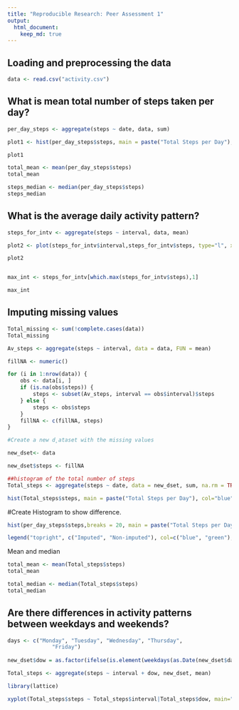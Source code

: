 ```yaml
---
title: "Reproducible Research: Peer Assessment 1"
output: 
  html_document:
    keep_md: true
---
```



## Loading and preprocessing the data

```r

data <- read.csv("activity.csv")  

```
## What is mean total number of steps taken per day?

```r

per_day_steps <- aggregate(steps ~ date, data, sum)

plot1 <- hist(per_day_steps$steps, main = paste("Total Steps per Day"), col="green",xlab="Number of Steps")

plot1

total_mean <- mean(per_day_steps$steps)
total_mean

steps_median <- median(per_day_steps$steps)
steps_median

```

## What is the average daily activity pattern?

```r
steps_for_intv <- aggregate(steps ~ interval, data, mean)

plot2 <- plot(steps_for_intv$interval,steps_for_intv$steps, type="l", xlab="Interval", ylab="Number of Steps",main="Average No. of Steps per Day (by Interval)")

plot2


max_int <- steps_for_intv[which.max(steps_for_intv$steps),1]

max_int

```

## Imputing missing values

```r
Total_missing <- sum(!complete.cases(data))
Total_missing

Av_steps <- aggregate(steps ~ interval, data = data, FUN = mean)

fillNA <- numeric()

for (i in 1:nrow(data)) {
    obs <- data[i, ]
    if (is.na(obs$steps)) {
        steps <- subset(Av_steps, interval == obs$interval)$steps
    } else {
        steps <- obs$steps
    }
    fillNA <- c(fillNA, steps)
}

#Create a new d̥ataset with the missing values

new_dset<- data

new_dset$steps <- fillNA

##histogram of the total number of steps
Total_steps <- aggregate(steps ~ date, data = new_dset, sum, na.rm = TRUE)

hist(Total_steps$steps, main = paste("Total Steps per Day"), col="blue", xlab="No. of Steps")
```

#Create Histogram to show difference. 

```r
hist(per_day_steps$steps,breaks = 20, main = paste("Total Steps per Day"), col="green", xlab="No. of Steps")

legend("topright", c("Imputed", "Non-imputed"), col=c("blue", "green"), lwd=10)

```

Mean and median

```r

total_mean <- mean(Total_steps$steps)
total_mean

total_median <- median(Total_steps$steps)
total_median

```

## Are there differences in activity patterns between weekdays and weekends?

```r
days <- c("Monday", "Tuesday", "Wednesday", "Thursday", 
              "Friday")
              
new_dset$dow = as.factor(ifelse(is.element(weekdays(as.Date(new_dset$date)),days), "Weekday", "Weekend"))

Total_steps <- aggregate(steps ~ interval + dow, new_dset, mean)

library(lattice)

xyplot(Total_steps$steps ~ Total_steps$interval|Total_steps$dow, main="Av. Steps per Day (by Interval)",xlab="Interval", ylab="Steps",layout=c(1,2), type="l")

```
